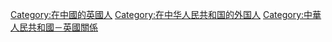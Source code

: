 [[Category:在中國的英國人|Category:在中國的英國人]]
[[Category:在中华人民共和国的外国人|Category:在中华人民共和国的外国人]]
[[Category:中華人民共和國－英國關係|Category:中華人民共和國－英國關係]]